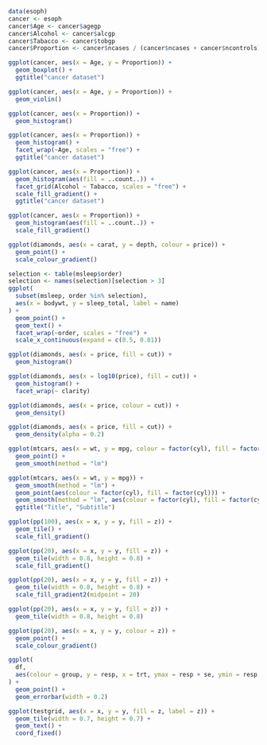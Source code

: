 ```r
data(esoph)
cancer <- esoph
cancer$Age <- cancer$agegp
cancer$Alcohol <- cancer$alcgp
cancer$Tabacco <- cancer$tobgp
cancer$Proportion <- cancer$ncases / (cancer$ncases + cancer$ncontrols)
```

```r
ggplot(cancer, aes(x = Age, y = Proportion)) +
  geom_boxplot() +
  ggtitle("cancer dataset")
```

```r
ggplot(cancer, aes(x = Age, y = Proportion)) +
  geom_violin()
```

```r
ggplot(cancer, aes(x = Proportion)) +
  geom_histogram()
```

```r
ggplot(cancer, aes(x = Proportion)) +
  geom_histogram() +
  facet_wrap(~Age, scales = "free") +
  ggtitle("cancer dataset")
```

```r
ggplot(cancer, aes(x = Proportion)) +
  geom_histogram(aes(fill = ..count..)) +
  facet_grid(Alcohol ~ Tabacco, scales = "free") +
  scale_fill_gradient() +
  ggtitle("cancer dataset")
```

```r
ggplot(cancer, aes(x = Proportion)) +
  geom_histogram(aes(fill = ..count..)) +
  scale_fill_gradient()
```

```r
ggplot(diamonds, aes(x = carat, y = depth, colour = price)) +
  geom_point() +
  scale_colour_gradient()
```

```r
selection <- table(msleep$order)
selection <- names(selection)[selection > 3]
ggplot(
  subset(msleep, order %in% selection),
  aes(x = bodywt, y = sleep_total, label = name)
) +
  geom_point() +
  geom_text() +
  facet_wrap(~order, scales = "free") +
  scale_x_continuous(expand = c(0.5, 0.01))
```

```r
ggplot(diamonds, aes(x = price, fill = cut)) +
  geom_histogram()
```

```r
ggplot(diamonds, aes(x = log10(price), fill = cut)) +
  geom_histogram() +
  facet_wrap(~ clarity)
```

```r
ggplot(diamonds, aes(x = price, colour = cut)) +
  geom_density()
```

```r
ggplot(diamonds, aes(x = price, fill = cut)) +
  geom_density(alpha = 0.2)
```

```r
ggplot(mtcars, aes(x = wt, y = mpg, colour = factor(cyl), fill = factor(cyl))) +
  geom_point() +
  geom_smooth(method = "lm")
```

```r
ggplot(mtcars, aes(x = wt, y = mpg)) +
  geom_smooth(method = "lm") +
  geom_point(aes(colour = factor(cyl), fill = factor(cyl))) +
  geom_smooth(method = "lm", aes(colour = factor(cyl), fill = factor(cyl))) +
  ggtitle("Title", "Subtitle")
```

```r
ggplot(pp(100), aes(x = x, y = y, fill = z)) +
  geom_tile() +
  scale_fill_gradient()
```

```r
ggplot(pp(20), aes(x = x, y = y, fill = z)) +
  geom_tile(width = 0.8, height = 0.8) +
  scale_fill_gradient()
```

```r
ggplot(pp(20), aes(x = x, y = y, fill = z)) +
  geom_tile(width = 0.8, height = 0.8) +
  scale_fill_gradient2(midpoint = 20)
```

```r
ggplot(pp(20), aes(x = x, y = y, fill = z)) +
  geom_tile(width = 0.8, height = 0.8)
```

```r
ggplot(pp(20), aes(x = x, y = y, colour = z)) +
  geom_point() +
  scale_colour_gradient()
```

```r
ggplot(
  df,
  aes(colour = group, y = resp, x = trt, ymax = resp + se, ymin = resp - se)
) +
  geom_point() +
  geom_errorbar(width = 0.2)
```

```r
ggplot(testgrid, aes(x = x, y = y, fill = z, label = z)) +
  geom_tile(width = 0.7, height = 0.7) +
  geom_text() +
  coord_fixed()
```

